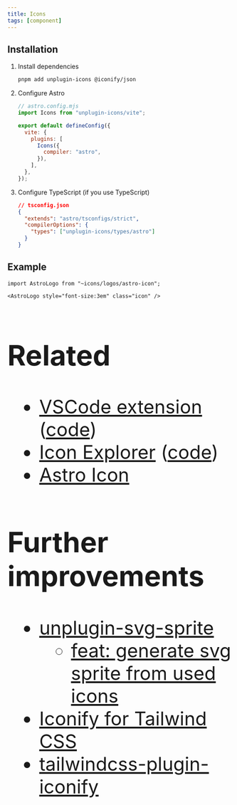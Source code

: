 ```yaml
---
title: Icons
tags: [component]
---
```


## Installation


<Steps>

1. Install dependencies

   ```bash
   pnpm add unplugin-icons @iconify/json
   ```

2. Configure Astro

   ```js
   // astro.config.mjs
   import Icons from "unplugin-icons/vite";

   export default defineConfig({
     vite: {
       plugins: [
         Icons({
           compiler: "astro",
         }),
       ],
     },
   });
   ```

3. Configure TypeScript (if you use TypeScript)

   ```json
   // tsconfig.json
   {
     "extends": "astro/tsconfigs/strict",
     "compilerOptions": {
       "types": ["unplugin-icons/types/astro"]
     }
   }
   ```

</Steps>

## Example

```mdx
import AstroLogo from "~icons/logos/astro-icon";

<AstroLogo style="font-size:3em" class="icon" />
```


<AstroLogo style="font-size:3em" class="icon" />

## Related

- [VSCode extension](https://marketplace.visualstudio.com/items?itemName=antfu.iconify) ([code](https://github.com/antfu/vscode-iconify))
- [Icon Explorer](https://icones.js.org/) ([code](https://github.com/antfu/icones))
- [Astro Icon](https://www.astroicon.dev/)

## Further improvements

- [unplugin-svg-sprite](https://github.com/yunsii/unplugin-svg-sprite)
  - [feat: generate svg sprite from used icons](https://github.com/unplugin/unplugin-icons/issues/55)
- [Iconify for Tailwind CSS](https://iconify.design/docs/usage/css/tailwind/)
- [tailwindcss-plugin-iconify](https://github.com/yunsii/tailwindcss-plugin-iconify)
